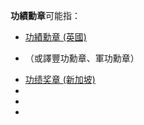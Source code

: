 '''功績勳章'''可能指：
* [[功績勳章_(英國)|功績勳章 (英國)]]
* {{Link-en|功績勳章 (美國)|Legion of Merit}}（或譯豐功勳章、軍功勳章）
* [[功绩奖章_(新加坡)|功绩奖章 (新加坡)]]
* {{Link-en|功績勳章 (葡萄牙)|Order of Merit (Portugal)}}
* {{link-en|功绩勋章 (乌克兰)|Order of Merit (Ukraine)}}
* {{link-en|智利功绩勋章|Order of Merit (Chile)}}

{{disambig|cat=四字消歧义}}